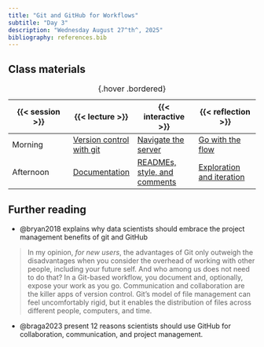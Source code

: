 ```yaml
---
title: "Git and GitHub for Workflows"
subtitle: "Day 3"
description: "Wednesday August 27^th^, 2025"
bibliography: references.bib
---
```


## Class materials

| {{< session >}} | {{< lecture >}} | {{< interactive >}} | {{< reflection >}} |
|------------------|------------------|------------------|------------------|
| Morning | [Version control with git](lecture-slides/lecture-day3am-slides.qmd){target="_blank"} | [Navigate the server](interactive/interactive-day2am.qmd) | [Go with the flow](https://forms.gle/GjKm3S9fef74jN8w5){target="_blank"} |
| Afternoon | [Documentation](lecture-slides/lecture-day2pm-slides.qmd){target="_blank"} | [READMEs, style, and comments](interactive/interactive-day2pm.qmd) | [Exploration and iteration](https://forms.gle/2NfM8nrq6BCKjRdx5){target="_blank"} |

: {.hover .bordered}

## Further reading

-   @bryan2018 explains why data scientists should embrace the project management benefits of git and GitHub

> In my opinion, *for new users*, the advantages of Git only outweigh the disadvantages when you consider the overhead of working with other people, including your future self. And who among us does not need to do that? In a Git-based workflow, you document and, optionally, expose your work as you go. Communication and collaboration are the killer apps of version control. Git's model of file management can feel uncomfortably rigid, but it enables the distribution of files across different people, computers, and time.

-   @braga2023 present 12 reasons scientists should use GitHub for collaboration, communication, and project management.
